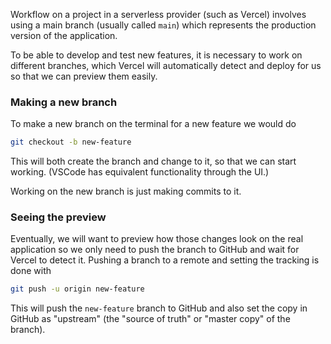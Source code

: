
Workflow on a project in a serverless provider (such as Vercel) involves using a main branch (usually called `main`) which represents the production version of the application.

To be able to develop and test new features, it is necessary to work on different branches, which Vercel will automatically detect and deploy for us so that we can preview them easily.

### Making a new branch

To make a new branch on the terminal for a new feature we would do

```bash
git checkout -b new-feature
```

This will both create the branch and change to it, so that we can start working. (VSCode has equivalent functionality through the UI.) 

Working on the new branch is just making commits to it. 

### Seeing the preview

Eventually, we will want to preview how those changes look on the real application so we only need to push the branch to GitHub and wait for Vercel to detect it. Pushing a branch to a remote and setting the tracking is done with

```bash
git push -u origin new-feature
```

This will push the `new-feature` branch to GitHub and also set the copy in GitHub as "upstream" (the "source of truth" or "master copy" of the branch).